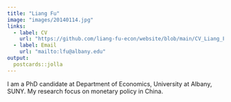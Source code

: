 ```yaml
---
title: "Liang Fu"
image: "images/20140114.jpg"
links:
  - label: CV
    url: "https://github.com/liang-fu-econ/website/blob/main/CV_Liang_Fu.pdf"
  - label: Email
    url: "mailto:lfu@albany.edu"
output:
  postcards::jolla
---
```

 
I am a PhD candidate at Department of Economics, University at Albany, SUNY. My research focus on monetary policy in China. 

